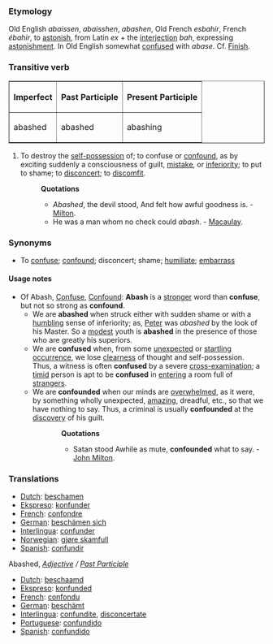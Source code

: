 ===Etymology===
Old English ''abaissen'', ''abaisshen'', ''abashen'', Old French ''esbahir'', French ''ébahir'', to [[astonish]], from Latin ''ex'' + the [[interjection]] ''bah'', expressing [[astonishment]]. In Old English somewhat [[confuse]]d with ''abase''. Cf. [[Finish]].
===Transitive verb===
<table border = 1>
<tr>
<th align = center>
Imperfect
<th align = center>
Past Participle
<th align = center>
Present Participle
</tr>
<tr>
<td>abashed </td>
<td>abashed </td>
<td>abashing </td>
</tr>
</table>
#To destroy the [[self-possession]] of; to confuse or [[confound]], as by exciting suddenly a consciousness of guilt, [[mistake]], or [[inferiority]]; to put to shame; to [[disconcert]]; to [[discomfit]].
#:'''Quotations'''
#:*''Abashed'', the devil stood, And felt how awful goodness is. - [[Milton]].
#:*He was a man whom no check could ''abash''. - [[Macaulay]].
===Synonyms===
*To [[confuse]]; [[confound]]; disconcert; shame; [[humiliate]]; [[embarrass]]
====Usage notes====
*Of Abash, [[Confuse]], [[Confound]]: '''Abash''' is a [[stronger]] word than '''confuse''', but not so strong as '''confound'''. 
**We are '''abashed''' when struck either with sudden shame or with a [[humbling]] sense of inferiority; as, [[Peter]] was ''abashed'' by the look of his Master. So a [[modest]] youth is '''abashed''' in the presence of those who are greatly his superiors. 
**We are '''confused''' when, from some [[unexpected]] or [[startling]] [[occurrence]], we lose [[clearness]] of thought and self-possession. Thus, a witness is often '''confused''' by a severe [[cross-]]examination; a [[timid]] person is apt to be '''confused''' in [[entering]] a room full of [[strangers]].
**We are '''confounded''' when our minds are [[overwhelmed]], as it were, by something wholly unexpected, [[amazing]], dreadful, etc., so that we have nothing to say. Thus, a criminal is usually '''confounded''' at the [[discovery]] of his guilt.
*::'''Quotations'''
*::*Satan stood Awhile as mute, '''confounded''' what to say. - [[John Milton]].

===Translations===
*[[Dutch]]: [[beschamen]]
*[[Ekspreso]]: [[konfunder]]
*[[French]]: [[confondre]]
*[[German]]: [[beschämen sich]]
*[[Interlingua]]: [[confunder]]
*[[Norwegian]]: [[gjøre skamfull]]
*[[Spanish]]: [[confundir]]

Abashed, ''[[Adjective]] / [[Past Participle]]''
*[[Dutch]]: [[beschaamd]]
*[[Ekspreso]]: [[konfunded]]
*[[French]]: [[confondu]]
*[[German]]: [[beschämt]]
*[[Interlingua]]: [[confundite]], [[disconcertate]]
*[[Portuguese]]: [[confundido]]
*[[Spanish]]: [[confundido]]
